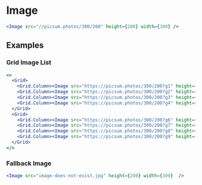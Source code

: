 
# Image

<Documenter component={Image}>

```jsx preview
<Image src="//picsum.photos/300/200" height={200} width={300} />
```

</Documenter>

## Examples

### Grid Image List

```jsx preview
<>
  <Grid>
    <Grid.Column><Image src="https://picsum.photos/300/200?g1" height={200} width={300} /></Grid.Column>
    <Grid.Column><Image src="https://picsum.photos/300/200?g2" height={200} width={300} /></Grid.Column>
    <Grid.Column><Image src="https://picsum.photos/300/200?g3" height={200} width={300} /></Grid.Column>
    <Grid.Column><Image src="https://picsum.photos/300/200?g4" height={200} width={300} /></Grid.Column>
  </Grid>
  <Grid>
    <Grid.Column><Image src="https://picsum.photos/300/200?g6" height={200} width={300} /></Grid.Column>
    <Grid.Column><Image src="https://picsum.photos/300/200?g7" height={200} width={300} /></Grid.Column>
    <Grid.Column><Image src="https://picsum.photos/300/200?g8" height={200} width={300} /></Grid.Column>
    <Grid.Column><Image src="https://picsum.photos/300/200?g9" height={200} width={300} /></Grid.Column>
  </Grid>
</>
```

### Fallback Image

```jsx preview
<Image src="image-does-not-exist.jpg" height={200} width={300}  />
```
